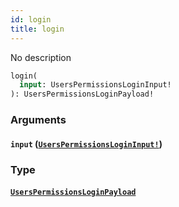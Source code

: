 ```yaml
---
id: login
title: login
---
```


No description

```graphql
login(
  input: UsersPermissionsLoginInput!
): UsersPermissionsLoginPayload!

```

### Arguments

#### `input` ([`UsersPermissionsLoginInput!`](/v1/inputs/users-permissions-login-input))

### Type

#### [`UsersPermissionsLoginPayload`](/v1/objects/users-permissions-login-payload)
